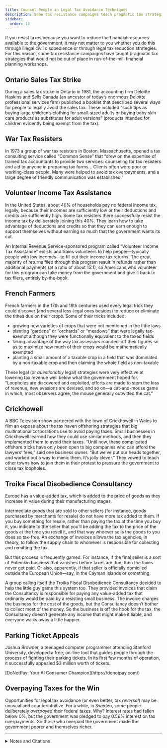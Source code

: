 ```yaml
---
title: Counsel People in Legal Tax Avoidance Techniques
description: Some tax resistance campaigns teach pragmatic tax strategies that would not be out of place in run-of-the-mill financial planning workshops.
sidebar:
  order: 13
---
```


If you resist taxes because you want to reduce the financial resources available to the government, it may not matter to you whether you do this through illegal civil disobedience or through legal tax reduction strategies.
For this reason, some tax resistance campaigns have taught pragmatic tax strategies that would not be out of place in run-of-the-mill financial planning workshops.

## <Badge text="Example" size="medium" /> Ontario Sales Tax Strike

During a sales tax strike in Ontario in 1981, the accounting firm Deloitte Haskins and Sells Canada (an ancestor of today’s enormous Deloitte professional services firm) published a booklet that described several ways for people to legally avoid the sales tax.
These included “such tips as buying large children’s clothing for small-sized adults or buying baby skin care products as substitutes for adult versions” (products intended for children evidently being exempt from the tax).

## <Badge text="Example" size="medium" /> War Tax Resisters

In 1973 a group of war tax resisters in Boston, Massachusetts, opened a tax consulting service called “Common Sense” that “drew on the expertise of trained tax accountants to provide two services: counseling for tax resisters and aid to anyone in preparing tax forms…
Clients often were poor or working-class people.
Many were helped to avoid tax overpayments, and a large degree of friendly communication was established.”

## <Badge text="Example" size="medium" /> Volunteer Income Tax Assistance

In the United States, about 40% of households pay no federal income tax, legally, because their incomes are sufficiently low or their deductions and credits are sufficiently high.
Some tax resisters there successfully resist the income tax by deliberately joining this 40%.
They learn how to take advantage of deductions and credits so that they can earn enough to support themselves without earning so much that the government wants its cut.

An Internal Revenue Service-sponsored program called “Volunteer Income Tax Assistance” enlists and trains volunteers to help people—typically people with low incomes—to fill out their income tax returns.
The great majority of returns filed through this program result in refunds rather than additional payments (at a ratio of about 15:1), so Americans who volunteer for this program can take money from the government and give it back to tax filers, entirely by-the-book.

## <Badge text="Example" size="medium" /> French Farmers

French farmers in the 17th and 18th centuries used every legal trick they could discover (and several less-legal ones besides) to reduce or eliminate the tithes due on their crops.
Some of their tricks included:

* growing new varieties of crops that were not mentioned in the tithe laws
* planting “gardens” or “orchards” or “meadows” that were legally tax-exempt although they were functionally equivalent to the taxed fields
* taking advantage of the way tax assessors rounded-off their figures so as to maximize how much of their crops would be mathematically exempted
* planting a small amount of a taxable crop in a field that was dominated by a non-taxable crop and then claiming the whole field as non-taxable

These legal (or *questionably* legal) strategies were very effective at lowering tax revenue well below what the government hoped for.
“Loopholes are discovered and exploited, efforts are made to stem the loss of revenue, new evasions are devised, and so on—a cat-and-mouse game in which, most observers agree, the mouse generally outwitted the cat.”

## <Badge text="Example" size="medium" /> Crickhowell

A BBC Television show partnered with the town of Crickhowell in Wales to film an exposé about the tax haven offshoring strategies that big multinational corporations use to avoid paying taxes.
Small businesses in Crickhowell learned how they could use similar methods, and then they implemented them to avoid their taxes.
“Until now, these complicated offshore tricks have only been open to big companies who can afford the lawyers’ fees,” said one business owner.
“But we’ve put our heads together, and worked out a way to mimic them. It’s jolly clever.”
They vowed to teach other towns how to join them in their protest to pressure the government to close tax loopholes.

## <Badge text="Example" size="medium" /> Troika Fiscal Disobedience Consultancy

Europe has a value-added tax, which is added to the price of goods as they increase in value during their manufacturing stages.

Intermediate goods that are sold to other sellers (for instance, goods purchased by merchants for resale) do not have more tax added to them.
If you buy something for resale, rather than paying the tax at the time you buy it, you indicate to the seller that you’ll be adding the tax to the price of the goods at the time you resell it, and that way whoever sells the goods to you does so tax-free.
An exchange of invoices allows the tax agencies, in theory, to follow the supply chain to whomever is responsible for collecting and remitting the tax.

But this process is frequently gamed.
For instance, if the final seller is a sort of Potemkin business that vanishes before taxes are due, then the taxes never get paid.
Or also, apparently, if that seller is officially domiciled outside the European Union—say, in the Cayman Islands or something.

A group calling itself the Troika Fiscal Disobedience Consultancy decided to help the little guy game this system too.
They provided invoices that claim the Consultancy is responsible for paying any value-added tax that ordinarily would be paid by a resisting small business.
The invoice charges the business for the cost of the goods, but the Consultancy doesn’t bother to collect most of the money.
So the business is off the hook for the tax, the Consultancy doesn’t generate any income that might make it liable, and everyone walks away a little happier.

## <Badge text="Example" size="medium" /> Parking Ticket Appeals

Joshua Browder, a teenaged computer programmer attending Stanford University, developed a free, on-line tool that guides people through the process of fighting their parking tickets.
In its first few months of operation, it successfully appealed $3 million worth of tickets.

<Aside type="tip" title="Links">
[DoNotPay: Your AI Consumer Champion](https://donotpay.com/)
</Aside>

## <Badge text="Example" size="medium" /> Overpaying Taxes for the Win

Opportunities for legal tax avoidance (or even better, tax *reversal*) may be unusual and counterintuitive.
For a while, in Sweden, some people deliberately *overpayed* their federal taxes.
Why?
Interest rates had fallen below 0%, but the government was pledged to pay 0.56% interest on tax overpayments.
So those who overpaid the government made the government poorer and themselves richer.

<Aside type="wikipedia" title="Wikipedia">
  <WikipediaBadge title="Tax avoidance" />
  <WikipediaBadge title="Deloitte" />
  <WikipediaBadge title="IRS Volunteer Income Tax Assistance Program" />
  <WikipediaBadge title="DoNotPay" />
</Aside>

---

<details>
<summary>Notes and Citations</summary>

* “Province-wide sales tax boycott urged” <i>The [Ottawa] Citizen</i> 27 October 1981, p. 12
* “On the Growing Edge” <i>Friends Journal</i> 1 May 1973, p. 258
* NWTRCC’s pamphlet [<i>Low Income/Simple Living As War Tax Resistance</i>](https://nwtrcc.org/PDFs/practical5.pdf) (2007)
* Scott, James C. “Dissimulation in Practice” <i>Decoding Subaltern Politics: Ideology, Disguise, and Resistance in Agrarian Politics</i> (2013)
* Sherwin, Adam [“Crickhowell: Welsh town moves ‘offshore’ to avoid tax on local business”](https://www.independent.co.uk/news/uk/crickhowell-welsh-town-moves-offshore-to-avoid-tax-on-local-business-a6728971.html) <i>Independent</i> 10 November 2015
* Muñoz, Alba “Un paraíso fiscal para todos, ¿la rebelión decisiva?” <i>PlayGround</i> 26 January 2016
* Garfield, Leanna [“A 19-year-old made a free robot lawyer that has appealed $3 million in parking tickets”](https://www.businessinsider.com/joshua-browder-bot-for-parking-tickets-2016-2) <i>Business Insider</i> 18 February 2016
* A.R. “Why Swedes overpay their taxes” <i>The Economist</i> 23 February 2017

</details>
